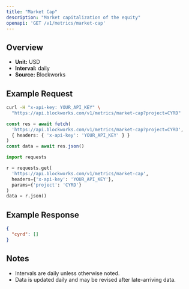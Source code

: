 ```yaml
---
title: "Market Cap"
description: "Market capitalization of the equity"
openapi: 'GET /v1/metrics/market-cap'
---
```


## Overview

- **Unit:** USD
- **Interval:** daily
- **Source:** Blockworks

## Example Request

<CodeGroup>

```bash cURL
curl -H "x-api-key: YOUR_API_KEY" \
  "https://api.blockworks.com/v1/metrics/market-cap?project=CYRD"
```

```typescript TypeScript
const res = await fetch(
  'https://api.blockworks.com/v1/metrics/market-cap?project=CYRD',
  { headers: { 'x-api-key': 'YOUR_API_KEY' } }
)
const data = await res.json()
```

```python Python
import requests

r = requests.get(
  'https://api.blockworks.com/v1/metrics/market-cap',
  headers={'x-api-key': 'YOUR_API_KEY'},
  params={'project': 'CYRD'}
)
data = r.json()
```

</CodeGroup>

## Example Response

```json
{
  "cyrd": []
}
```

## Notes
- Intervals are daily unless otherwise noted.
- Data is updated daily and may be revised after late-arriving data.
